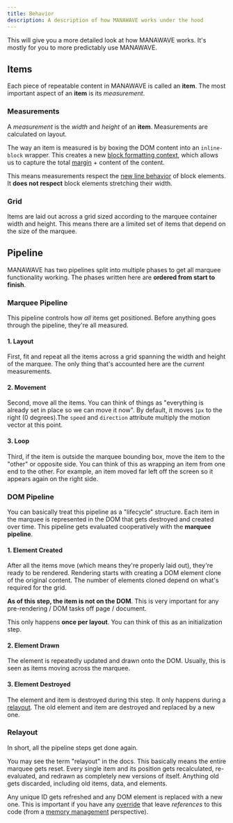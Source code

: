 ```yaml
---
title: Behavior
description: A description of how MANAWAVE works under the hood
---
```



This will give you a more detailed look at how MANAWAVE works. It's mostly for you to more
predictably use MANAWAVE.

## Items

Each piece of repeatable content in MANAWAVE is called an **item**.
The most important aspect of an **item** is its _measurement_.

<Sandpack />

### Measurements

A _measurement_ is the _width_ and _height_ of an **item**. Measurements are calculated on layout.

The way an item is measured is by boxing the DOM content into an `inline-block` wrapper.
This creates a new [block formatting context](https://developer.mozilla.org/en-US/docs/Web/Guide/CSS/Block_formatting_context), which
allows us to capture the total [margin](https://developer.mozilla.org/en-US/docs/Web/CSS/margin) + content of the content.

This means measurements respect the [new line behavior](https://developer.mozilla.org/en-US/docs/Glossary/Block/CSS) of block elements.
It **does not respect** block elements stretching their width.

### Grid

Items are laid out across a grid sized according to the marquee container width and height. This means
there are a limited set of items that depend on the size of the marquee.

## Pipeline

MANAWAVE has two pipelines split into multiple phases to get all marquee functionality working.
The phases written here are **ordered from start to finish**.

### Marquee Pipeline

This pipeline controls how _all_ items get positioned. Before anything goes through the pipeline, they're all measured.

#### 1. Layout

First, fit and repeat all the items across a grid spanning the width and height of the marquee. The only thing that's accounted here are the
_current_ measurements.

#### 2. Movement

Second, move all the items. You can think of things as "everything is already set in place so we can move it now". By default,
it moves `1px` to the right (0 degrees).The `speed` and `direction` attribute multiply the motion vector at this point.

#### 3. Loop

Third, if the item is outside the marquee bounding box, move the item to the "other" or opposite side. You can think of this as
wrapping an item from one end to the other. For example, an item moved far left off the screen so it appears again on the right side.

### DOM Pipeline

You can basically treat this pipeline as a "lifecycle" structure. Each item in the marquee is represented in the DOM
that gets destroyed and created over time. This pipeline gets evaluated cooperatively with the **marquee pipeline**.

#### 1. Element Created

After all the items move (which means they're properly laid out), they're ready to be rendered. Rendering starts with
creating a DOM element clone of the original content. The number of elements cloned depend on what's required for the grid.

**As of this step, the item is not on the DOM**. This is very important for any pre-rendering / DOM tasks off page / document.

This only happens **once per layout**. You can think of this as an initialization step.

#### 2. Element Drawn

The element is repeatedly updated and drawn onto the DOM. Usually, this is seen as items moving across the marquee.

#### 3. Element Destroyed

The element and item is destroyed during this step. It only happens during a [relayout](#relayout).
The old element and item are destroyed and replaced by a new one.

### Relayout

In short, all the pipeline steps get done again.

You may see the term "relayout" in the docs. This basically means the entire marquee gets reset.
Every single item and its position gets recalculated, re-evaluated, and redrawn as completely new versions of itself.
Anything old gets discarded, including old items, data, and elements.

Any unique ID gets refreshed and any DOM element is replaced with a new one. This is important if you have any
[override](/docs/reference/overrides) that leave _references_ to this code (from a [memory management](https://developer.mozilla.org/en-US/docs/Web/JavaScript/Memory_management) perspective).
